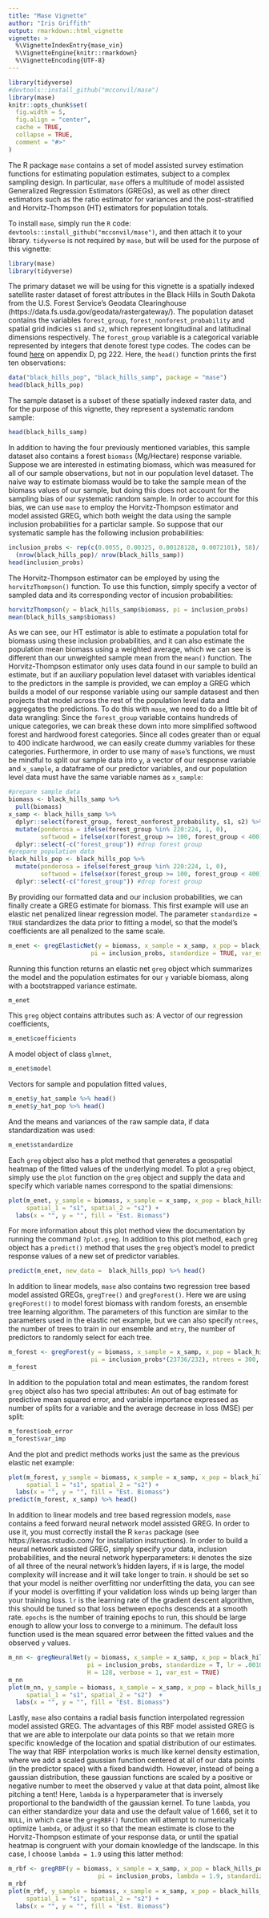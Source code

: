 ```yaml
---
title: "Mase Vignette"
author: "Iris Griffith"
output: rmarkdown::html_vignette
vignette: >
  %\VignetteIndexEntry{mase_vin}
  %\VignetteEngine{knitr::rmarkdown}
  %\VignetteEncoding{UTF-8}
---
```


```r
library(tidyverse)
#devtools::install_github("mcconvil/mase")
library(mase)
knitr::opts_chunk$set(
  fig.width = 5,
  fig.align = "center",
  cache = TRUE,
  collapse = TRUE,
  comment = "#>"
)
```
The R package `mase` contains a set of model assisted survey estimation functions for estimating population estimates, subject to a complex sampling design. In particular, `mase` offers a multitude of model assisted Generalized Regression Estimators (GREGs), as well as  other direct estimators such as the ratio estimator for variances and the post-stratified and Horvitz-Thompson (HT) estimators for population totals.

To install `mase`, simply run the `R` code: `devtools::install_github("mcconvil/mase")`, and then attach it to your library. `tidyverse` is not required by `mase`, but will be used for the purpose of this vignette:

```r
library(mase)
library(tidyverse)
```

The primary dataset we will be using for this vignette is a spatially indexed satellite raster dataset of forest attributes in the Black Hills in South Dakota from the U.S. Forest Service's Geodata Clearinghouse (https://data.fs.usda.gov/geodata/rastergateway/). The population dataset contains the variables `forest_group`, `forest_nonforest_probability` and spatial grid indicies `s1` and `s2`, which represent longitudinal and latitudinal dimensions respectively. The `forest_group` variable is a categorical variable represented by integers that denote forest type codes. The codes can be found [here](https://www.fia.fs.fed.us/library/database-documentation/historic/ver3/FIADB_user%20manual_v3-0_p2_7_10_08.pdf) on appendix D, pg 222. Here, the `head()` function prints the first ten observations:

```r
data("black_hills_pop", "black_hills_samp", package = "mase")
head(black_hills_pop)
```
The sample dataset is a subset of these spatially indexed raster data, and for the purpose of this vignette, they represent a systematic random sample:
```r
head(black_hills_samp)
```


In addition to having the four previously mentioned variables, this sample dataset also contains a forest `biomass` (Mg/Hectare) response variable. Suppose we are interested in estimating biomass, which was measured for all of our sample observations, but not in our population level dataset. The naive way to estimate biomass would be to take the sample mean of the biomass values of our sample, but doing this does not account for the sampling bias of our systematic random sample. In order to account for this bias, we can use `mase` to employ the Horvitz-Thompson estimator and model assisted GREG, which both weight the data using the sample inclusion probabilities for a particlar sample. So suppose that our systematic sample has the following inclusion probabilities:
```r
inclusion_probs <- rep(c(0.0055, 0.00325, 0.00128128, 0.0072101), 58)/
  (nrow(black_hills_pop)/ nrow(black_hills_samp))
head(inclusion_probs)
```

The Horvitz-Thompson estimator can be employed by using the `horvitzThompson()` function. To use this function, simply specify a vector of sampled data and its corresponding vector of incusion probabilities:

```r
horvitzThompson(y = black_hills_samp$biomass, pi = inclusion_probs)
mean(black_hills_samp$biomass)
```
As we can see, our HT estimator is able to estimate a population total for biomass using these inclusion probabilities, and it can also estimate the population mean biomass using a weighted average, which we can see is different than our unweighted sample mean from the `mean()` function. The Horvitz-Thompson estimator only uses data found in our sample to build an estimate, but if an auxiliary population level dataset with variables identical to the predictors in the sample is provided, we can employ a GREG which builds a model of our response variable using our sample datasest and then projects that model across the rest of the population level data and aggregates the predictions. To do this with `mase`, we need to do a little bit of data wrangling: Since the `forest_group` variable contains hundreds of unique categories, we can break these down into more simplified softwood forest and hardwood forest categories. Since all codes greater than or equal to 400 indicate hardwood, we can easily create dummy variables for these categories. Furthermore, in order to use many of `mase`'s functions, we must be mindful to split our sample data into `y`, a vector of our response variable and `x_sample`, a dataframe of our predictor variables, and our population level data must have the same variable names as `x_sample`:

```r
#prepare sample data
biomass <- black_hills_samp %>%
  pull(biomass)
x_samp <- black_hills_samp %>%
  dplyr::select(forest_group, forest_nonforest_probability, s1, s2) %>%
  mutate(ponderosa = ifelse(forest_group %in% 220:224, 1, 0),
         softwood = ifelse(xor(forest_group >= 100, forest_group < 400), 1, 0)) %>%
  dplyr::select(-c("forest_group")) #drop forest group
#prepare population data
black_hills_pop <- black_hills_pop %>%
  mutate(ponderosa = ifelse(forest_group %in% 220:224, 1, 0),
         softwood = ifelse(xor(forest_group >= 100, forest_group < 400), 1, 0)) %>%
  dplyr::select(-c("forest_group")) #drop forest group
```

By providing our formatted data and our inclusion probabilities, we can finally create a GREG estimate for biomass. This first example will use an elastic net penalized linear regression model. The parameter `standardize = TRUE` standardizes the data prior to fitting a model, so that the model's coefficients are all penalized to the same scale.
```r
m_enet <- gregElasticNet(y = biomass, x_sample = x_samp, x_pop = black_hills_pop,
                       pi = inclusion_probs, standardize = TRUE, var_est = TRUE)
```
Running this function returns an elastic net `greg` object which summarizes the model and the population estimates for our `y` variable biomass, along with a bootstrapped variance estimate.
```r
m_enet
```
This `greg` object contains attributes such as:
A vector of our regression coefficients,
```r
m_enet$coefficients
```
A model object of class `glmnet`,
```r
m_enet$model
```
Vectors for sample and population fitted values,
```r
m_enet$y_hat_sample %>% head()
m_enet$y_hat_pop %>% head()
```
And the means and variances of the raw sample data, if data standardization was used:
```r
m_enet$standardize
```

Each `greg` object also has a plot method that generates a geospatial heatmap of the fitted values of the underlying model. To plot a `greg` object, simply use the `plot` function on the `greg` object and supply the data and specify which variable names correspond to the spatial dimensions:
```r
plot(m_enet, y_sample = biomass, x_sample = x_samp, x_pop = black_hills_pop,
     spatial_1 = "s1", spatial_2 = "s2") +
  labs(x = "", y = "", fill = "Est. Biomass")
```
For more information about this plot method view the documentation by running the command `?plot.greg`. In addition to this plot method, each `greg` object has a `predict()` method that uses the `greg` object's model to predict response values of a new set of predictor variables.

```r
predict(m_enet, new_data =  black_hills_pop) %>% head()
```

In addition to linear models, `mase` also contains two regression tree based model assisted GREGs, `gregTree()` and `gregForest()`. Here we are using `gregForest()` to model forest biomass with random forests, an ensemble tree learning algorithm. The parameters of this function are similar to the parameters used in the elastic net example, but we can also specify `ntrees`, the number of trees to train in our ensemble and `mtry`, the number of predictors to randomly select for each tree.

```r
m_forest <- gregForest(y = biomass, x_sample = x_samp, x_pop = black_hills_pop,
                       pi = inclusion_probs*(23736/232), ntrees = 300, mtry = 3)
m_forest
```

In addition to the population total and mean estimates, the random forest `greg` object also has two special attributes: An out of bag estimate for predictive mean squared error, and variable importance expressed as number of splits for a variable and the average decrease in loss (MSE) per split:
```r
m_forest$oob_error
m_forest$var_imp

```

And the plot and predict methods works just the same as the previous elastic net example:
```r
plot(m_forest, y_sample = biomass, x_sample = x_samp, x_pop = black_hills_pop,
     spatial_1 = "s1", spatial_2 = "s2") +
  labs(x = "", y = "", fill = "Est. Biomass")
predict(m_forest, x_samp) %>% head()
```

In addition to linear models and tree based regression models, `mase` contains a feed forward neural network model assisted GREG. In order to use it, you must correctly install the R `keras` package (see https://keras.rstudio.com/ for installation instructions). In order to build a neural network assisted GREG, simply specify your data, inclusion probabilities, and the neural network hyperparameters: `H` denotes the size of all three of the neural network's hidden layers, if `H` is large, the model complexity will increase and it will take longer to train. `H` should be set so that your model is neither overfitting nor underfitting the data, you can see if your model is overfitting if your validation loss winds up being larger than your training loss. `lr` is the learning rate of the gradient descent algorithm, this should be tuned so that loss between epochs descends at a smooth rate. `epochs` is the number of training epochs to run, this should be large enough to allow your loss to converge to a minimum. The default loss function used is the mean squared error between the fitted values and the observed `y` values.

```r
m_nn <- gregNeuralNet(y = biomass, x_sample = x_samp, x_pop = black_hills_pop,
                      pi = inclusion_probs, standardize = T, lr = .0010, epochs = 50,
                      H = 128, verbose = 1, var_est = TRUE)
m_nn
plot(m_nn, y_sample = biomass, x_sample = x_samp, x_pop = black_hills_pop,
     spatial_1 = "s1", spatial_2 = "s2")  +
  labs(x = "", y = "", fill = "Est. Biomass")
```


Lastly, `mase` also contains a radial basis function interpolated regression model assisted GREG. The advantages of this RBF model assisted GREG is that we are able to interpolate our data points so that we retain more specific knowledge of the location and spatial distribution of our estimates. The way that RBF interpolation works is much like kernel density estimation, where we add a scaled gaussian function centered at all of our data points (in the predictor space) with a fixed bandwidth. However, instead of being a gaussian distribution, these gaussian functions are scaled by a positive or negative number to meet the observed y value at that data point, almost like pitching a tent! Here, `lambda` is a hyperparameter that is inversely proportional to the bandwidth of the gaussian kernel. To tune `lambda`, you can either standardize your data and use the default value of 1.666, set it to `NULL`, in which case the `gregRBF()` function will attempt to numerically optimize `lambda`, or adjust it so that the mean estimate is close to the Horvitz-Thompson estimate of your response data, or until the spatial heatmap is congruent with your domain knowledge of the landscape. In this case, I choose `lambda = 1.9` using this latter method:

```r
m_rbf <- gregRBF(y = biomass, x_sample = x_samp, x_pop = black_hills_pop,
                         pi = inclusion_probs, lambda = 1.9, standardize = T)
m_rbf
plot(m_rbf, y_sample = biomass, x_sample = x_samp, x_pop = black_hills_pop,
     spatial_1 = "s1", spatial_2 = "s2") +
  labs(x = "", y = "", fill = "Est. Biomass")
```






